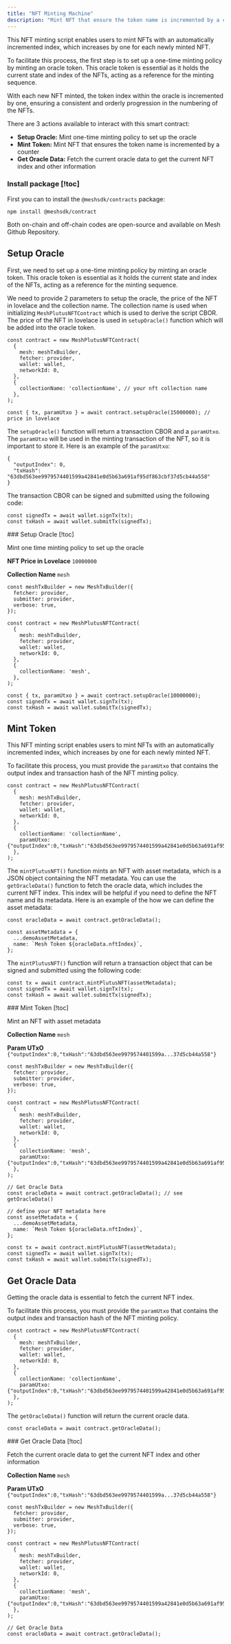 ```yaml
---
title: "NFT Minting Machine"
description: "Mint NFT that ensure the token name is incremented by a counter"
---
```


This NFT minting script enables users to mint NFTs with an automatically incremented index, which increases by one for each newly minted NFT.

To facilitate this process, the first step is to set up a one-time minting policy by minting an oracle token. This oracle token is essential as it holds the current state and index of the NFTs, acting as a reference for the minting sequence.

With each new NFT minted, the token index within the oracle is incremented by one, ensuring a consistent and orderly progression in the numbering of the NFTs.

There are 3 actions available to interact with this smart contract:

- **Setup Oracle:** Mint one-time minting policy to set up the oracle
- **Mint Token:** Mint NFT that ensures the token name is incremented by a counter
- **Get Oracle Data:** Fetch the current oracle data to get the current NFT index and other information


### Install package [!toc]

First you can to install the `@meshsdk/contracts` package:

```tsx
npm install @meshsdk/contract
```

Both on-chain and off-chain codes are open-source and available on <Link href="https://github.com/MeshJS/mesh/tree/main/packages/mesh-contract/src/plutus-nft">Mesh Github Repository</Link>.

## Setup Oracle

First, we need to set up a one-time minting policy by minting an oracle token. This oracle token is essential as it holds the current state and index of the NFTs, acting as a reference for the minting sequence.

We need to provide 2 parameters to setup the oracle, the price of the NFT in lovelace and the collection name. The collection name is used when initializing `MeshPlutusNFTContract` which is used to derive the script CBOR. The price of the NFT in lovelace is used in `setupOracle()` function which will be added into the oracle token.

```tsx
const contract = new MeshPlutusNFTContract(
  {
    mesh: meshTxBuilder,
    fetcher: provider,
    wallet: wallet,
    networkId: 0,
  },
  {
    collectionName: 'collectionName', // your nft collection name
  },
);

const { tx, paramUtxo } = await contract.setupOracle(15000000); // price in lovelace
```

The `setupOracle()` function will return a transaction CBOR and a `paramUtxo`. The `paramUtxo` will be used in the minting transaction of the NFT, so it is important to store it. Here is an example of the `paramUtxo`:

```tsx
{
  "outputIndex": 0,
  "txHash": "63dbd563ee9979574401599a42841e0d5b63a691af95df863cbf37d5cb44a558"
}
```

The transaction CBOR can be signed and submitted using the following code:

```tsx
const signedTx = await wallet.signTx(tx);
const txHash = await wallet.submitTx(signedTx);
```

<Card>
  ### Setup Oracle [!toc]

  Mint one time minting policy to set up the oracle

  **NFT Price in Lovelace**
  `10000000`

  **Collection Name**
  `mesh`

  ```tsx
  const meshTxBuilder = new MeshTxBuilder({
    fetcher: provider,
    submitter: provider,
    verbose: true,
  });

  const contract = new MeshPlutusNFTContract(
    {
      mesh: meshTxBuilder,
      fetcher: provider,
      wallet: wallet,
      networkId: 0,
    },
    {
      collectionName: 'mesh',
    },
  );

  const { tx, paramUtxo } = await contract.setupOracle(10000000);
  const signedTx = await wallet.signTx(tx);
  const txHash = await wallet.submitTx(signedTx);
  ```
</Card>


## Mint Token

This NFT minting script enables users to mint NFTs with an automatically incremented index, which increases by one for each newly minted NFT.

To facilitate this process, you must provide the `paramUtxo` that contains the output index and transaction hash of the NFT minting policy.

```tsx
const contract = new MeshPlutusNFTContract(
  {
    mesh: meshTxBuilder,
    fetcher: provider,
    wallet: wallet,
    networkId: 0,
  },
  {
    collectionName: 'collectionName',
    paramUtxo: {"outputIndex":0,"txHash":"63dbd563ee9979574401599a42841e0d5b63a691af95df863cbf37d5cb44a558"},
  },
);
```

The `mintPlutusNFT()` function mints an NFT with asset metadata, which is a JSON object containing the NFT metadata. You can use the `getOracleData()` function to fetch the oracle data, which includes the current NFT index. This index will be helpful if you need to define the NFT name and its metadata. Here is an example of the how we can define the asset metadata:

```tsx
const oracleData = await contract.getOracleData();

const assetMetadata = {
  ...demoAssetMetadata,
  name: `Mesh Token ${oracleData.nftIndex}`,
};
```

The `mintPlutusNFT()` function will return a transaction object that can be signed and submitted using the following code:

```tsx
const tx = await contract.mintPlutusNFT(assetMetadata);
const signedTx = await wallet.signTx(tx);
const txHash = await wallet.submitTx(signedTx);
```

<Card>
  ### Mint Token [!toc]

  Mint an NFT with asset metadata

  **Collection Name**
  `mesh`

  **Param UTxO**
  `{"outputIndex":0,"txHash":"63dbd563ee9979574401599a...37d5cb44a558"}`

  ```tsx
  const meshTxBuilder = new MeshTxBuilder({
    fetcher: provider,
    submitter: provider,
    verbose: true,
  });

  const contract = new MeshPlutusNFTContract(
    {
      mesh: meshTxBuilder,
      fetcher: provider,
      wallet: wallet,
      networkId: 0,
    },
    {
      collectionName: 'mesh',
      paramUtxo: {"outputIndex":0,"txHash":"63dbd563ee9979574401599a42841e0d5b63a691af95df863cbf37d5cb44a558"},
    },
  );

  // Get Oracle Data
  const oracleData = await contract.getOracleData(); // see getOracleData()

  // define your NFT metadata here
  const assetMetadata = {
    ...demoAssetMetadata,
    name: `Mesh Token ${oracleData.nftIndex}`,
  };

  const tx = await contract.mintPlutusNFT(assetMetadata);
  const signedTx = await wallet.signTx(tx);
  const txHash = await wallet.submitTx(signedTx);
  ```
</Card>


## Get Oracle Data

Getting the oracle data is essential to fetch the current NFT index.

To facilitate this process, you must provide the `paramUtxo` that contains the output index and transaction hash of the NFT minting policy.

```tsx
const contract = new MeshPlutusNFTContract(
  {
    mesh: meshTxBuilder,
    fetcher: provider,
    wallet: wallet,
    networkId: 0,
  },
  {
    collectionName: 'collectionName',
    paramUtxo: {"outputIndex":0,"txHash":"63dbd563ee9979574401599a42841e0d5b63a691af95df863cbf37d5cb44a558"},
  },
);
```

The `getOracleData()` function will return the current oracle data.

```tsx
const oracleData = await contract.getOracleData();
```

<Card>
  ### Get Oracle Data [!toc]

  Fetch the current oracle data to get the current NFT index and other information

  **Collection Name**
  `mesh`

  **Param UTxO**
  `{"outputIndex":0,"txHash":"63dbd563ee9979574401599a...37d5cb44a558"}`

  ```tsx
  const meshTxBuilder = new MeshTxBuilder({
    fetcher: provider,
    submitter: provider,
    verbose: true,
  });

  const contract = new MeshPlutusNFTContract(
    {
      mesh: meshTxBuilder,
      fetcher: provider,
      wallet: wallet,
      networkId: 0,
    },
    {
      collectionName: 'mesh',
      paramUtxo: {"outputIndex":0,"txHash":"63dbd563ee9979574401599a42841e0d5b63a691af95df863cbf37d5cb44a558"},
    },
  );

  // Get Oracle Data
  const oracleData = await contract.getOracleData();
  ```
</Card>
